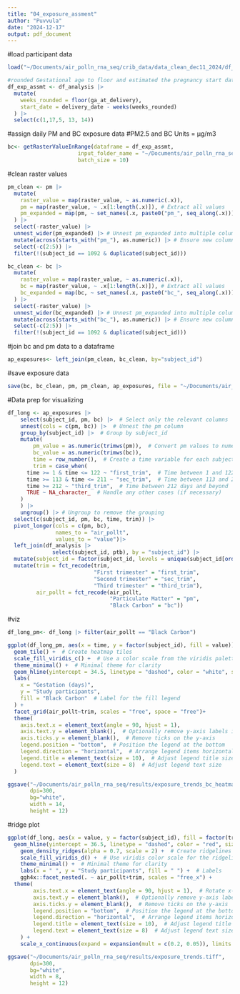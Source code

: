 ```yaml
---
title: "04_exposure_assment"
author: "Puvvula"
date: "2024-12-17"
output: pdf_document
---
```


#load participant data
```r
load("~/Documents/air_polln_rna_seq/crib_data/data_clean_dec11_2024/df_analysis.rda")

#rounded Gestational age to floor and estimated the pregnancy start date
df_exp_assmt <- df_analysis |>
  mutate(
    weeks_rounded = floor(ga_at_delivery), 
    start_date = delivery_date - weeks(weeks_rounded)
  ) |>
  select(c(1,17,5, 13, 14))
```

#assign daily PM and BC exposure data
#PM2.5 and BC Units = μg/m3
```r
bc<- getRasterValueInRange(dataframe = df_exp_assmt,
                      input_folder_name = "~/Documents/air_polln_rna_seq/BC_1km_2000_2020",
                      batch_size = 10)
```

#clean raster values
```r
pm_clean <- pm |>
  mutate(
    raster_value = map(raster_value, ~ as.numeric(.x)),
    pm = map(raster_value, ~ .x[1:length(.x)]), # Extract all values
    pm_expanded = map(pm, ~ set_names(.x, paste0("pm_", seq_along(.x)))) # Add unique names
  ) |>
  select(-raster_value) |> 
  unnest_wider(pm_expanded) |> # Unnest pm_expanded into multiple columns
  mutate(across(starts_with("pm_"), as.numeric)) |> # Ensure new columns are numeric
  select(-c(2:5)) |>
  filter(!(subject_id == 1092 & duplicated(subject_id)))

bc_clean <- bc |>
  mutate(
    raster_value = map(raster_value, ~ as.numeric(.x)),
    bc = map(raster_value, ~ .x[1:length(.x)]), # Extract all values
    bc_expanded = map(bc, ~ set_names(.x, paste0("bc_", seq_along(.x)))) # Add unique names
  ) |>
  select(-raster_value) |> 
  unnest_wider(bc_expanded) |> # Unnest pm_expanded into multiple columns
  mutate(across(starts_with("bc_"), as.numeric)) |> # Ensure new columns are numeric 
  select(-c(2:5)) |>
  filter(!(subject_id == 1092 & duplicated(subject_id))) 
```

#join bc and pm data to a dataframe
```r
ap_exposures<- left_join(pm_clean, bc_clean, by="subject_id")
```

#save exposure data
```r
save(bc, bc_clean, pm, pm_clean, ap_exposures, file = "~/Documents/air_polln_rna_seq/crib_data/data_clean_dec11_2024/exposure_data.rda")
```

#Data prep for visualizing 
```r
df_long <- ap_exposures |>
    select(subject_id, pm, bc) |>  # Select only the relevant columns
    unnest(cols = c(pm, bc)) |>  # Unnest the pm column
    group_by(subject_id) |>  # Group by subject_id
    mutate(
        pm_value = as.numeric(trimws(pm)),  # Convert pm values to numeric
        bc_value = as.numeric(trimws(bc)),
        time = row_number(),  # Create a time variable for each subject_id
        trim = case_when(
      time >= 1 & time <= 122 ~ "first_trim",  # Time between 1 and 122 days
      time >= 113 & time <= 211 ~ "sec_trim",  # Time between 113 and 211 days
      time >= 212 ~ "third_trim",  # Time between 212 days and beyond
      TRUE ~ NA_character_  # Handle any other cases (if necessary)
    )
    ) |>
    ungroup() |> # Ungroup to remove the grouping
  select(c(subject_id, pm, bc, time, trim)) |>
  pivot_longer(cols = c(pm, bc), 
               names_to = "air_pollt", 
               values_to = "value")|>
  left_join(df_analysis |>
              select(subject_id, ptb), by = "subject_id") |>
  mutate(subject_id = factor(subject_id, levels = unique(subject_id[order(ptb)]))) |>
  mutate(trim = fct_recode(trim,
                           "First trimester" = "first_trim",
                           "Second trimester" = "sec_trim",
                           "Third trimester" = "third_trim"),
         air_pollt = fct_recode(air_pollt,
                                "Particulate Matter" = "pm",
                                "Black Carbon" = "bc"))
```

#viz
```r
df_long_pm<- df_long |> filter(air_pollt == "Black Carbon")

ggplot(df_long_pm, aes(x = time, y = factor(subject_id), fill = value)) +
  geom_tile() +  # Create heatmap tiles
  scale_fill_viridis_c() +  # Use a color scale from the viridis palette
  theme_minimal() +  # Minimal theme for clarity
  geom_hline(yintercept = 34.5, linetype = "dashed", color = "white", size = 1)+
  labs(
    x = "Gestation (days)",
    y = "Study participants",
    fill = "Black Carbon"  # Label for the fill legend
  ) +
  facet_grid(air_pollt~trim, scales = "free", space = "free")+
  theme(
    axis.text.x = element_text(angle = 90, hjust = 1), 
    axis.text.y = element_blank(),  # Optionally remove y-axis labels if they're too dense
    axis.ticks.y = element_blank(),  # Remove ticks on the y-axis
    legend.position = "bottom",  # Position the legend at the bottom
    legend.direction = "horizontal",  # Arrange legend items horizontally
    legend.title = element_text(size = 10),  # Adjust legend title size
    legend.text = element_text(size = 8)  # Adjust legend text size
  )

ggsave("~/Documents/air_polln_rna_seq/results/exposure_trends_bc_heatmap.tiff",
       dpi=300,
       bg="white",
       width = 14,
       height = 12)
```

#ridge plot
```r
ggplot(df_long, aes(x = value, y = factor(subject_id), fill = factor(trim))) +
  geom_hline(yintercept = 36.5, linetype = "dashed", color = "red", size = 1)+
    geom_density_ridges(alpha = 0.7, scale = 2) +  # Create ridgelines
    scale_fill_viridis_d() +  # Use viridis color scale for the ridgelines, using discrete colors
    theme_minimal() +  # Minimal theme for clarity
    labs(x = " ", y = "Study participants", fill = " ") +  # Labels
    ggh4x::facet_nested(. ~ air_pollt+trim, scales = "free_x") +
  theme(
        axis.text.x = element_text(angle = 90, hjust = 1),  # Rotate x-axis labels for readability
        axis.text.y = element_blank(),  # Optionally remove y-axis labels if they're too dense
        axis.ticks.y = element_blank(),  # Remove ticks on the y-axis
        legend.position = "bottom",  # Position the legend at the bottom
        legend.direction = "horizontal",  # Arrange legend items horizontally
        legend.title = element_text(size = 10),  # Adjust legend title size
        legend.text = element_text(size = 8)  # Adjust legend text size
    ) +
    scale_x_continuous(expand = expansion(mult = c(0.2, 0.05)), limits = c(0, NA))

ggsave("~/Documents/air_polln_rna_seq/results/exposure_trends.tiff",
       dpi=300,
       bg="white",
       width = 8,
       height = 12)
```

